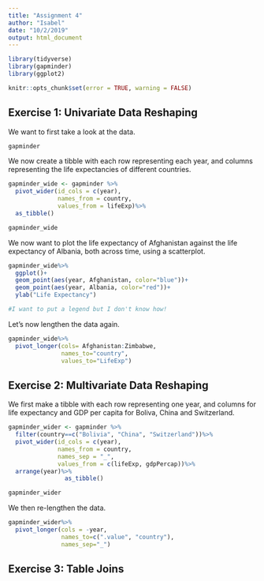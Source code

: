 ```yaml
---
title: "Assignment 4"
author: "Isabel"
date: "10/2/2019"
output: html_document
---
```



```r
library(tidyverse)
library(gapminder)
library(ggplot2)
```

```r
knitr::opts_chunk$set(error = TRUE, warning = FALSE)
```

## Exercise 1: Univariate Data Reshaping 

We want to first take a look at the data. 

```r
gapminder
```

We now create a tibble with each row representing each year, and columns representing the life expectancies of different countries. 

```r
gapminder_wide <- gapminder %>% 
  pivot_wider(id_cols = c(year), 
              names_from = country, 
              values_from = lifeExp)%>%
  as_tibble()

gapminder_wide
```

We now want to plot the life expectancy of Afghanistan against the life expectancy of Albania, both across time, using a scatterplot. 

```r
gapminder_wide%>%
  ggplot()+
  geom_point(aes(year, Afghanistan, color="blue"))+
  geom_point(aes(year, Albania, color="red"))+
  ylab("Life Expectancy")

#I want to put a legend but I don't know how!
```

Let's now lengthen the data again. 

```r

gapminder_wide%>%
  pivot_longer(cols= Afghanistan:Zimbabwe,
               names_to="country",
               values_to="LifeExp")

```

## Exercise 2: Multivariate Data Reshaping 

We first make a tibble with each row representing one year, and columns for life expectancy and GDP per capita for Boliva, China and Switzerland. 

```r
gapminder_wider <- gapminder %>%
  filter(country==c("Bolivia", "China", "Switzerland"))%>%
  pivot_wider(id_cols = c(year), 
              names_from = country,
              names_sep = "_",
              values_from = c(lifeExp, gdpPercap))%>%
  arrange(year)%>%
                as_tibble()

gapminder_wider

```

We then re-lengthen the data.

```r
gapminder_wider%>%
  pivot_longer(cols = -year, 
               names_to=c(".value", "country"),
               names_sep="_")

```

## Exercise 3: Table Joins


